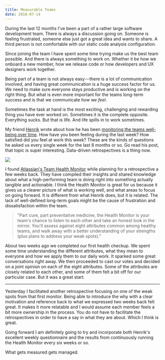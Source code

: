```yaml
---
title: Measurable Teams
date: 2018-07-14
---
```


During the last 12 months I've been a part of a rather large software
development team. There is always a discussion going on. Someone is feeling
frustrated, someone else just got a great idea and wants to share. A third
person is not comfortable with our static code analysis configuration.

Since joining the team I have spent some time trying make us the best team
possible. And there is always something to work on. Whether it be how we onboard
a new member, how we release code or how developers and UX designers work
together.

Being part of a team is not always easy -- there is a lot of communication
involved, and having great communication is a huge success factor for us. We
need to make sure everyone stays productive and is working on the right thing.
But what is even more important for the teams long-term success and is that we
communicate _how we feel_.

Sometimes the task at hand is the most exciting, challenging and rewarding thing
you have ever worked on. Sometimes it is the complete opposite. Everything
sucks. But that is life. And life spills in to work sometimes.

My friend [Henrik][1] wrote about how he has been [monitoring the teams
well-being over time][2]. How have you been feeling during the last week? How
satisfied did you feel at work this week? These are the kinds of questions he
asked us every single week for the last 8 months or so. Go read his post, that
topic is super interesting. Data-driven retrospectives is a thing now.

![](./data.jpg)

I found [Atlassian's Team Health Monitor][3] while planning for a retrospective
a few weeks back. They have compiled their insights and shared knowledge about
what a high-performing team is doing right into something actually tangible and
actionable. I think the Health Monitor is great for us because it gives us a
clearer picture of what is working well, and what areas to focus on going
forward. It is different from what Henrik does, but it is related. The lack of
well-defined long-term goals might be the cause of frustration and
dissatisfaction within the team.

> "Part cure, part preventative medicine, the Health Monitor is your team's
> chance to listen to each other and take an honest look in the mirror. You'll
> assess against eight attributes common among healthy teams, and walk away with
> a better understanding of your strengths (plus plans to address your
> weak spots)."

About two weeks ago we completed our first health checkup. We spent some time
understanding the different attributes, what they mean to everyone and how we
apply them to our daily work. It sparked some great conversations right away. We
then proceeded to cast our votes and decided on a joint opinion on each of the
eight attributes. Some of the attributes are closely related to each other, and
some of them felt a bit off for our particular case. But it was a great start.

---

Yesterday I facilitated another retrospective focusing on one of the weak spots
from that first monitor. Being able to introduce the why with a clear motivation
and reference back to what we expressed two weeks back felt great. It makes it
more relatable and I would assume each member feels a bit more ownership in the
process. You do not have to facilitate the retrospectives in order to have a say
in what they are about. Which I think is great.

Going forward I am definitely going to try and incorporate both Henrik's
excellent weekly questionnaire and the results from continuously running the
Health Monitor every six weeks or so.

What gets measured gets managed.

[1]: https://medium.com/@H_Stahl
[2]:
	https://uxplanet.org/are-you-monitoring-your-teams-well-being-if-not-you-should-b8aa53a6ce35
[3]: https://www.atlassian.com/team-playbook/health-monitor/project-teams
